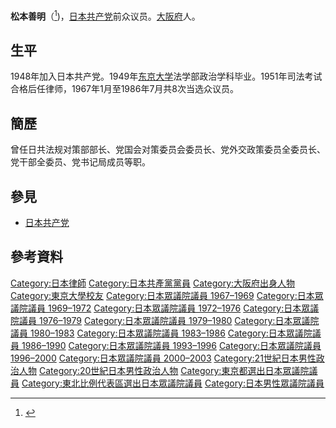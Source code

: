 {{notability unreferenced|time=2010-07-13T05:51:12+00:00}}
{{Infobox Officeholder
| name  = 松本 善明
| original_name = 
| native_name_lang = 
| image = 
| imagesize = 
| country = {{JPN}}
| office2 = {{JPN}}[[眾議院_(日本)|眾議院議員]]
| term_start2 = 1993年7月19日
| term_end2 = 2003年10月10日
|predecessor2   =
|successor2     =
|constituency2  = {{Plainlist|
* {{link-ja|東京都第4區 (中選舉區)|東京都第4区 (中選挙区)|東京都第4區}}（1993-1996）
* [[比例東北區|比例東北區]]（1996-2003）}}
| term_start3 = 1967年1月30日
| term_end3 = 1990年2月17日
|predecessor3   =
|successor3    =
|constituency3  = {{link-ja|東京都第4區 (中選舉區)|東京都第4区 (中選挙区)|東京都第4區}}
|birth_date = {{birth date|1926|5|17}}
|birth_place = {{EOJ}}[[大阪府|大阪府]]
|death_date={{death date and age|2019|6|24|1926|5|17}}
|death_place={{JPN}}[[埼玉縣|埼玉縣]][[所澤市|所澤市]]
|native_place = 
|parents = 
|relatives = {{link-ja|松本春野|松本春野}}（孫女）
|spouse = [[岩崎知弘|松本知弘]]（1950-1974）
|children = {{link-ja|松本猛|松本猛}}（長子）
|party = [[日本共產黨|日本共產黨]]
|occupation = [[律師|律師]]
|alma_mater   = [[東京大學|東京大學]]法学部政治学科
|website      = 
}}
'''松本善明'''（{{bd|1926年|5月17日|2019年|6月24日|Matsumoto Zenmei}}<ref>{{Cite web|title=元共産党衆院議員の松本善明さん、老衰で死去 ９３歳：朝日新聞デジタル|url=https://www.asahi.com/articles/ASM714DKGM71UTIL00S.html|accessdate=2019-07-04|work=朝日新聞デジタル|language=ja|archive-date=2020-06-09|archive-url=https://web.archive.org/web/20200609095540/https://www.asahi.com/articles/ASM714DKGM71UTIL00S.html|dead-url=no}}</ref>)，[[日本共产党|日本共产党]]前众议员。[[大阪府|大阪府]]人。

==生平==
1948年加入日本共产党。1949年[[东京大学|东京大学]]法学部政治学科毕业。1951年司法考试合格后任律师，1967年1月至1986年7月共8次当选众议员。

==簡歷==
曾任日共法规对策部部长、党国会对策委员会委员长、党外交政策委员全委员长、党干部全委员、党书记局成员等职。

==參見==
* [[日本共产党|日本共产党]]

==參考資料==
{{reflist}}

{{DEFAULTSORT:Matsumoto Zenmei}}
[[Category:日本律師|Category:日本律師]]
[[Category:日本共產黨黨員|Category:日本共產黨黨員]]
[[Category:大阪府出身人物|Category:大阪府出身人物]]
[[Category:東京大學校友|Category:東京大學校友]]
[[Category:日本眾議院議員_1967–1969|Category:日本眾議院議員 1967–1969]]
[[Category:日本眾議院議員_1969–1972|Category:日本眾議院議員 1969–1972]]
[[Category:日本眾議院議員_1972–1976|Category:日本眾議院議員 1972–1976]]
[[Category:日本眾議院議員_1976–1979|Category:日本眾議院議員 1976–1979]]
[[Category:日本眾議院議員_1979–1980|Category:日本眾議院議員 1979–1980]]
[[Category:日本眾議院議員_1980–1983|Category:日本眾議院議員 1980–1983]]
[[Category:日本眾議院議員_1983–1986|Category:日本眾議院議員 1983–1986]]
[[Category:日本眾議院議員_1986–1990|Category:日本眾議院議員 1986–1990]]
[[Category:日本眾議院議員_1993–1996|Category:日本眾議院議員 1993–1996]]
[[Category:日本眾議院議員_1996–2000|Category:日本眾議院議員 1996–2000]]
[[Category:日本眾議院議員_2000–2003|Category:日本眾議院議員 2000–2003]]
[[Category:21世紀日本男性政治人物|Category:21世紀日本男性政治人物]]
[[Category:20世紀日本男性政治人物|Category:20世紀日本男性政治人物]]
[[Category:東京都選出日本眾議院議員|Category:東京都選出日本眾議院議員]]
[[Category:東北比例代表區選出日本眾議院議員|Category:東北比例代表區選出日本眾議院議員]]
[[Category:日本男性眾議院議員|Category:日本男性眾議院議員]]